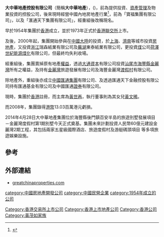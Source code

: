 {{Infobox company
| name                = 大中華地產控股有限公司
| name_en             = Great China Properties Holdings Limited
| logo                = 
| caption             = 
| type                = 上市公司（[[香港交易所|香港交易所]]）
| traded_as           = {{HKEX|0021}}
| ROC_UBN             = 
| original_text       = 
| fate                = 
| predecessor         = [[寶福集團|寶福集團]]有限公司、滙通天下集團有限公司
| successor           = 
| foundation          = 
| founder             = 
| defunct             = 
| location            = 
| locations           = 
| area_served         = 
| key_people          = 
| industry            = 
| products            = 
| services            = 
| revenue             = 
| operating_income    = 
| net_income          = 
| aum                 = 
| assets              = 
| equity              = 
| owner               = 
| num_employees       = 
| parent              = 
| divisions           = 
| subsid              = 
| homepage            = [http://www.greatchinaproperties.com/ greatchinaproperties.com]
| zip_code            = 
| telephone_no        = 
| slogan              = 
| capital             = 
| market_value        = 
| P/E ratio           = 
| earnings per share  = 
| Net asset value     = 
| accounting_period   = 
| major_shareholder   = 
| footnotes           = 
}}

'''大中華地產控股有限公司 '''（簡稱'''大中華地產'''），({{sehk|0021}})，前為提供投資、[[資產管理|資產管理]]及物業投資的控股公司，後來現時經營中國內地房地產行業<ref>{{Cite web |url=http://www.greatchinaproperties.com/c/about_us.php |title=大中華地產控股有限公司簡介 |access-date=2013-05-30 |archive-date=2013-05-14 |archive-url=https://web.archive.org/web/20130514004855/http://www.greatchinaproperties.com/c/about_us.php |dead-url=yes }}</ref>，前為「寶福集團有限公司」，以及「滙通天下集團有限公司」，經重組後改稱現名。

早於1954年集團於[[香港|香港]]成立，並於1973年正式於[[香港聯交所|香港聯交所]]上市。

及後，2000年起，集團開始參與在[[中國|中國]][[大陸|大陸]]的投資，於[[上海|上海]]、[[濟南|濟南]]等城市投資[[房地產|房地產]]，又投資[[浙江|浙江]]瑞森紙業有限公司及[[蕪湖|蕪湖]]東泰紙業有限公司，更投資[[煤|煤]]公司[[荷澤世紀能源煤化|荷澤世紀能源煤化]]有限公司，但最終均失利收場。

經重組後，集團賣掉原有地產[[權益|權益]]，透過[[大通資本|大通資本]]有限公司投資[[汕尾市|汕尾市]][[海豐縣|海豐縣]][[金麗灣|金麗灣]]所有之權益，及持有[[金麗灣|金麗灣]]旅遊發展有限公司及海豐金麗灣[[渡假村|渡假村]]有限公司。

除地產外，重組後亦成立[[中國匯通集團|中國匯通集團]]有限公司、及透過匯通天下金融控股有限公司持有匯通基金有限公司及中國匯通[[證券|證券]]有限公司。

現時，集團於[[香港|香港]]註冊，而主席為[[黃世再|黃世再]]，執行董事則為其女兒[[黃文稀|黃文稀]]。

而2008年，集團錄得[[港幣|港幣]]13.03百萬港元虧損。


2014年4月28日大中華地產集團位於海豐縣後門鎮百安半島的旅遊別墅發展項目－金麗灣度假村第1期別墅今天正式奠基。集團未來計劃投資人民幣60億元建設金麗灣2期工程，其包括兩家五星級國際酒店、旅遊度假村及游艇碼頭項目 等多項旅遊娛樂設施。

==參考==
{{reflist|2}}

==外部連結==
*[http://www.greatchinaproperties.com/ greatchinaproperties.com] {{Wayback|url=http://www.greatchinaproperties.com/ |date=20210116051242 }}

[[Category:香港交易所上市公司|Category:香港交易所上市公司]]
[[Category:香港上市地產公司|Category:香港上市地產公司]]
[[category:中國房地產開發公司|category:中國房地產開發公司]]
[[category:中國民營企業|category:中國民營企業]]
[[category:1954年成立的公司|category:1954年成立的公司]]
[[Category:香港公司|Category:香港公司]]
[[Category:黃茂如家族|Category:黃茂如家族]]